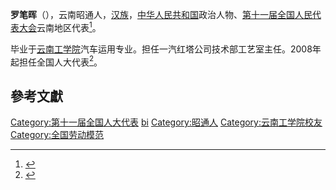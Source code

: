 '''罗笔晖'''（{{bd|1965年||}}），云南昭通人，[[汉族|汉族]]，[[中华人民共和国|中华人民共和国]]政治人物、[[第十一届全国人民代表大会|第十一届全国人民代表大会]]云南地区代表<ref>{{cite web|author=新华网|title=第十一届全国人大代表|url=http://news.xinhuanet.com/ziliao/2008-03/03/content_7708230.htm?node=36628|publisher=新华网|accessdate=2014-01-07|archive-date=2014-01-10|archive-url=https://web.archive.org/web/20140110211415/http://news.xinhuanet.com/ziliao/2008-03/03/content_7708230.htm?node=36628|dead-url=no}}</ref>。

毕业于[[云南工学院|云南工学院]]汽车运用专业。担任一汽红塔公司技术部工艺室主任。2008年起担任全国人大代表<ref>{{cite news|title=全国人大代表信息-罗笔晖|url= http://210.82.31.1:8084/delegate/viewDelegate.action?dbid=112396|accessdate=2013-04-05|newspaper=全国人大网|archive-url=https://web.archive.org/web/20140523230322/http://www.npc.gov.cn/delegate/viewDelegate.action?dbid=112396|archive-date=2014-05-23|dead-url=yes}}</ref>。

==參考文獻==
{{reflist}}

{{DEFAULTSORT:luo bihui}}
[[Category:第十一届全国人大代表|Category:第十一届全国人大代表]]
[[Category:罗姓|bi]]
[[Category:昭通人|Category:昭通人]]
[[Category:云南工学院校友|Category:云南工学院校友]]
[[Category:全国劳动模范|Category:全国劳动模范]]
{{china-bio-stub}}